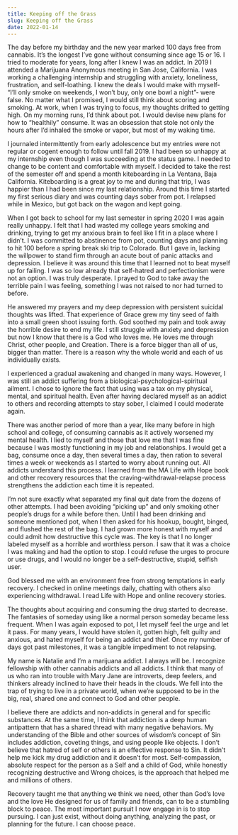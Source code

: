 ```yaml
---
title: Keeping off the Grass
slug: Keeping off the Grass
date: 2022-01-14
---
```

The day before my birthday and the new year marked 100 days free from cannabis. It’s the longest I’ve gone without consuming since age 15 or 16. I tried to moderate for years, long after I knew I was an addict. In 2019 I attended a Marijuana Anonymous meeting in San Jose, California. I was working a challenging internship and struggling with anxiety, loneliness, frustration, and self-loathing. I knew the deals I would make with myself- “I’ll only smoke on weekends, I won’t buy, only one bowl a night”- were false. No matter what I promised, I would still think about scoring and smoking. At work, when I was trying to focus, my thoughts drifted to getting high. On my morning runs, I’d think about pot. I would devise new plans for how to “healthily” consume. It was an obsession that stole not only the hours after I’d inhaled the smoke or vapor, but most of my waking time. 

I journaled intermittently from early adolescence but my entries were not regular or cogent enough to follow until fall 2019. I had been so unhappy at my internship even though I was succeeding at the status game. I needed to change to be content and comfortable with myself. I decided to take the rest of the semester off and spend a month kiteboarding in La Ventana, Baja California. Kiteboarding is a great joy to me and during that trip, I was happier than I had been since my last relationship. Around this time I started my first serious diary and was counting days sober from pot. I relapsed while in Mexico, but got back on the wagon and kept going. 

When I got back to school for my last semester in spring 2020 I was again really unhappy. I felt that I had wasted my college years smoking and drinking, trying to get my anxious brain to feel like I fit in a place where I didn’t. I was committed to abstinence from pot, counting days and planning to hit 100 before a spring break ski trip to Colorado. But I gave in, lacking the willpower to stand firm through an acute bout of panic attacks and depression. I believe it was around this time that I learned not to beat myself up for failing. I was so low already that self-hatred and perfectionism were not an option. I was truly desperate. I prayed to God to take away the terrible pain I was feeling, something I was not raised to nor had turned to before. 

He answered my prayers and my deep depression with persistent suicidal thoughts was lifted. That experience of Grace grew my tiny seed of faith into a small green shoot issuing forth. God soothed my pain and took away the horrible desire to end my life. I still struggle with anxiety and depression but now I know that there is a God who loves me. He loves me through Christ, other people, and Creation. There is a force bigger than all of us, bigger than matter. There is a reason why the whole world and each of us individually exists. 

I experienced a gradual awakening and changed in many ways. However, I was still an addict suffering from a biological-psychological-spiritual ailment. I chose to ignore the fact that using was a tax on my physical, mental, and spiritual health. Even after having declared myself as an addict to others and recording attempts to stay sober, I claimed I could moderate again. 

There was another period of more than a year, like many before in high school and college, of consuming cannabis as it actively worsened my mental health. I lied to myself and those that love me that I was fine because I was mostly functioning in my job and relationships. I would get a bag, consume once a day, then several times a day, then ration to several times a week or weekends as I started to worry about running out. All addicts understand this process. I learned from the MA Life with Hope book and other recovery resources that the craving-withdrawal-relapse process strengthens the addiction each time it is repeated.

I’m not sure exactly what separated my final quit date from the dozens of other attempts. I had been avoiding “picking up” and only smoking other people’s drugs for a while before then. Until I had been drinking and someone mentioned pot, when I then asked for his hookup, bought, binged, and flushed the rest of the bag. I had grown more honest with myself and could admit how destructive this cycle was. The key is that I no longer labeled myself as a horrible and worthless person. I saw that it was a choice I was making and had the option to stop. I could refuse the urges to procure or use drugs, and I would no longer be a self-destructive, stupid, selfish user. 

God blessed me with an environment free from strong temptations in early recovery. I checked in online meetings daily, chatting with others also experiencing withdrawal. I read Life with Hope and online recovery stories. 

The thoughts about acquiring and consuming the drug started to decrease. The fantasies of someday using like a normal person someday became less frequent. When I was again exposed to pot, I let myself feel the urge and let it pass. For many years, I would have stolen it, gotten high, felt guilty and anxious, and hated myself for being an addict and thief. Once my number of days got past milestones, it was a tangible impediment to not relapsing. 

My name is Natalie and I’m a marijuana addict. I always will be. I recognize fellowship with other cannabis addicts and all addicts. I think that many of us who ran into trouble with Mary Jane are introverts, deep feelers, and thinkers already inclined to have their heads in the clouds. We fell into the trap of trying to live in a private world, when we’re supposed to be in the big, real, shared one and connect to God and other people. 

I believe there are addicts and non-addicts in general and for specific substances. At the same time, I think that addiction is a deep human antipattern that has a shared thread with many negative behaviors. My understanding of the Bible and other sources of wisdom’s concept of Sin includes addiction, coveting things, and using people like objects. I don’t believe that hatred of self or others is an effective response to Sin. It didn’t help me kick my drug addiction and it doesn’t for most. Self-compassion, absolute respect for the person as a Self and a child of God, while honestly recognizing destructive and Wrong choices, is the approach that helped me and millions of others. 

Recovery taught me that anything we think we need, other than God’s love and the love He designed for us of family and friends, can to be a stumbling block to peace. The most important pursuit I now engage in is to stop pursuing. I can just exist, without doing anything, analyzing the past, or planning for the future. I can choose peace. 